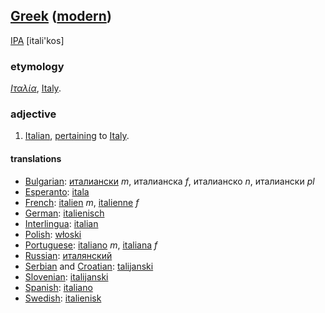 ==[[Greek]] ([[modern]])==
[[IPA]] [itali'kos]
=== etymology ===
''[[Ιταλία]]'', [[Italy]].
=== adjective ===
#[[Italian]], [[pertain|pertaining]] to [[Italy]].
==== translations ====
*[[Bulgarian]]: [[италиански]] ''m'', италианска ''f'', италианско ''n'', италиански ''pl''
*[[Esperanto]]: [[itala]]
*[[French]]: [[italien]] ''m'', [[italienne]] ''f''
*[[German]]: [[italienisch]]
*[[Interlingua]]: [[italian]]
*[[Polish]]: [[włoski]]
*[[Portuguese]]: [[italiano]] ''m'', [[italiana]] ''f''
*[[Russian]]: [[италянский]]
*[[Serbian]] and [[Croatian]]: [[talijanski]]
*[[Slovenian]]: [[italijanski]]
*[[Spanish]]: [[italiano]]
*[[Swedish]]: [[italienisk]]
